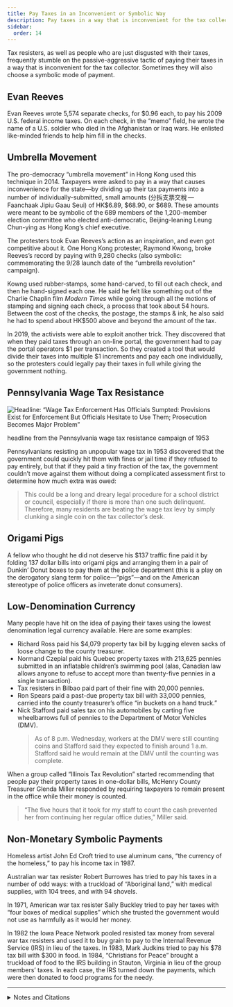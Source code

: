 ```yaml
---
title: Pay Taxes in an Inconvenient or Symbolic Way
description: Pay taxes in a way that is inconvenient for the tax collector, or in a way that makes a point.
sidebar:
  order: 14
---
```


Tax resisters, as well as people who are just disgusted with their taxes, frequently stumble on the passive-aggressive tactic of paying their taxes in a way that is inconvenient for the tax collector.
Sometimes they will also choose a symbolic mode of payment.

## <Badge text="Example" size="medium" /> Evan Reeves

Evan Reeves wrote 5,574 separate checks, for $0.96 each, to pay his 2009 U.S. federal income taxes.
On each check, in the “memo” field, he wrote the name of a U.S. soldier who died in the Afghanistan or Iraq wars.
He enlisted like-minded friends to help him fill in the checks.

## <Badge text="Example" size="medium" /> Umbrella Movement

The pro-democracy “umbrella movement” in Hong Kong used this technique in 2014.
Taxpayers were asked to pay in a way that causes inconvenience for the state—by dividing up their tax payments into a number of individually-submitted, small amounts (分拆支票交稅 — Faanchaak Jipiu Gaau Seui) of HK$6.89, $68.90, or $689.
These amounts were meant to be symbolic of the 689 members of the 1,200-member election committee who elected anti-democratic, Beijing-leaning Leung Chun-ying as Hong Kong’s chief executive.

The protesters took Evan Reeves’s action as an inspiration, and even got competitive about it.
One Hong Kong protester, Raymond Kwong, broke Reeves’s record by paying with 9,280 checks (also symbolic: commemorating the 9/28 launch date of the “umbrella revolution” campaign).

Kowng used rubber-stamps, some hand-carved, to fill out each check, and then he hand-signed each one.
He said he felt like something out of the Charlie Chaplin film <i>Modern Times</i> while going through all the motions of stamping and signing each check, a process that took about 54 hours.
Between the cost of the checks, the postage, the stamps & ink, he also said he had to spend about HK$500 above and beyond the amount of the tax.

In 2019, the activists were able to exploit another trick.
They discovered that when they paid taxes through an on-line portal, the government had to pay the portal operators $1 per transaction.
So they created a tool that would divide their taxes into multiple $1 increments and pay each one individually, so the protesters could legally pay their taxes in full while giving the government nothing.

## <Badge text="Example" size="medium" /> Pennsylvania Wage Tax Resistance

![Headline: “Wage Tax Enforcement Has Officials Sumpted: Provisions Exist for Enforcement But Officials Hesitate to Use Them; Prosecution Becomes Major Problem”](../../../assets/wage-tax-enforcement.gif)
<figcaption>headline from the Pennsylvania wage tax resistance campaign of 1953</figcaption>

Pennsylvanians resisting an unpopular wage tax in 1953 discovered that the government could quickly hit them with fines or jail time if they refused to pay entirely, but that if they paid a tiny fraction of the tax, the government couldn’t move against them without doing a complicated assessment first to determine how much extra was owed:

> This could be a long and dreary legal procedure for a school district or council, especially if there is more than one such delinquent.
> Therefore, many residents are beating the wage tax levy by simply clunking a single coin on the tax collector’s desk.

## <Badge text="Example" size="medium" /> Origami Pigs

A fellow who thought he did not deserve his $137 traffic fine paid it by folding 137 dollar bills into origami pigs and arranging them in a pair of Dunkin’ Donut boxes to pay them at the police department (this is a play on the derogatory slang term for police—“pigs”—and on the American stereotype of police officers as inveterate donut consumers).

## <Badge text="Examples" size="medium" /> Low-Denomination Currency

Many people have hit on the idea of paying their taxes using the lowest denomination legal currency available.
Here are some examples:

* Richard Ross paid his $4,079 property tax bill by lugging eleven sacks of loose change to the county treasurer.
* Normand Czepial paid his Quebec property taxes with 213,625 pennies submitted in an inflatable children’s swimming pool (alas, Canadian law allows anyone to refuse to accept more than twenty-five pennies in a single transaction).
* Tax resisters in Bilbao paid part of their fine with 20,000 pennies.
* Ron Spears paid a past-due property tax bill with 33,000 pennies, carried into the county treasurer’s office “in buckets on a hand truck.”
* Nick Stafford paid sales tax on his automobiles by carting five wheelbarrows full of pennies to the Department of Motor Vehicles (DMV).
  > As of 8 p.m. Wednesday, workers at the DMV were still counting coins and Stafford said they expected to finish around 1 a.m.
  > Stafford said he would remain at the DMV until the counting was complete.

When a group called “Illinois Tax Revolution” started recommending that people pay their property taxes in one-dollar bills, McHenry County Treasurer Glenda Miller responded by requiring taxpayers to remain present in the office while their money is counted.

> “The five hours that it took for my staff to count the cash prevented her from continuing her regular office duties,” Miller said.

## <Badge text="Examples" size="medium" /> Non-Monetary Symbolic Payments

Homeless artist John Ed Croft tried to use aluminum cans, “the currency of the homeless,” to pay his income tax in 1987.

Australian war tax resister Robert Burrowes has tried to pay his taxes in a number of odd ways: with a truckload of “Aboriginal land,” with medical supplies, with 104 trees, and with 94 shovels.

In 1971, American war tax resister Sally Buckley tried to pay her taxes with “four boxes of medical supplies” which she trusted the government would not use as harmfully as it would her money.

In 1982 the Iowa Peace Network pooled resisted tax money from several war tax resisters and used it to buy grain to pay to the Internal Revenue Service (IRS) in lieu of the taxes.
In 1983, Mark Judkins tried to pay his $78 tax bill with $300 in food.
In 1984, “Christians for Peace” brought a truckload of food to the IRS building in Stauton, Virginia in lieu of the group members’ taxes.
In each case, the IRS turned down the payments, which were then donated to food programs for the needy.

<hr />

<details>
<summary>Notes and Citations</summary>

* “不合作抗稅運動　市民寄二千張支票轟炸稅局” <i>Passion Times</i> 17 December 2014
* Stempeck, Matt & Teng, Fiona “Hong Kong Protest Movement Tech” <i>Civicist</i> 10 December 2019
* “Wage Tax Enforcement Has Officials Stumped” Wilkes-Barre, Pennsylvania <i>Sunday Independent</i> 15 March 1953, p. D9
* Pierce, Jacob “Tax Machine: A Portlander protests America’s wars one small IRS check at a time” <i>Willamette Week</i> 17 November 2010
* “Man Pays $137 Traffic Ticket With 137 Origami Pigs In Donut Boxes” <i>The Huffington Post</i> 12 September 2012
* “Tax protest: $4,000 bill paid in coins” <i>Associated Press</i> 18 February 2009
* “Man tries to pay tax with 200,000 pennies” <i>Toronto Sun</i> (QMI) 15 July 2010
* “Left Bank Collectives in Bilbao denounce ‘alarming and exorbitant’ military spending” <i>Deia</i> 29 June 2009
* Swift, Mary “Pennies used to protest tax bill” <i>Daily Record</i> 26 August 2010
* Ristau, Reece “Virginia man spends $1,000 to deliver 300,000 pennies to Lebanon DMV” <i>Bristol Herald Courier</i> 11 January 2017
* Craver, Kevin P. “Residents have to stick around if they pay property taxes in dollar bills, McHenry County treasurer says” <i>Northwest Herald</i> 27 August 2016
* Hedemann, Ed War <i>Tax Resistance: A Guide to Withholding Your Support from the Military</i>, 5th ed. (2003) pp. 60, 80–81
* “IRS Refuses Goods For Tax Payment” Associated Press dispatch as found in the <i>Schenectady Gazette</i> 16 April 1971
* “World of Friends: A Public Witness for Peace” <i>Friends Journal</i> 1 April 1982, p. 17
* “World of Friends: Payment of Food as Taxes” <i>Friends Journal</i> 15 December 1983, p. 23
* Shenk, Steve “Virginia peace group offers food for thought” <i>Gospel Herald</i> 1 May 1984, p. 317

</details>
